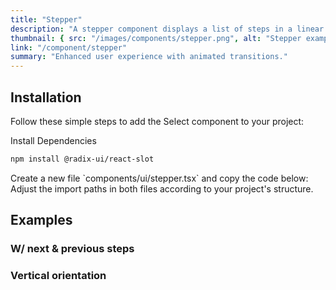 ```yaml
---
title: "Stepper"
description: "A stepper component displays a list of steps in a linear flow."
thumbnail: { src: "/images/components/stepper.png", alt: "Stepper example" }
link: "/component/stepper"
summary: "Enhanced user experience with animated transitions."
---
```


<ComponentPreview name="stepper-demo" />

## Installation

Follow these simple steps to add the Select component to your project:

<Steps>

<Step>Install Dependencies</Step>

```bash
npm install @radix-ui/react-slot
```

<Step>
    Create a new file `components/ui/stepper.tsx` and copy the code below:
</Step>

<CollapsibleSource name="stepper" />

<Step>
    Adjust the import paths in both files according to your project's structure.
</Step>

</Steps>

## Examples

### W/ next & previous steps

<ComponentPreview name="stepper-step" />

### Vertical orientation

<ComponentPreview name="stepper-vertical" />
